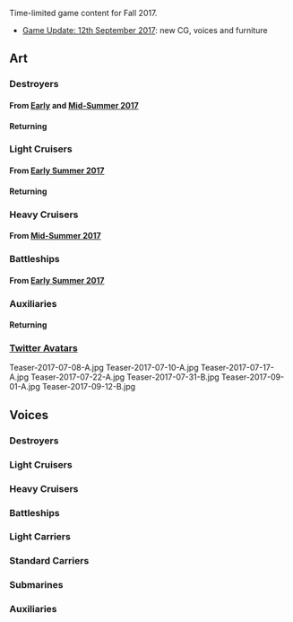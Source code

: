 Time-limited game content for Fall 2017.
*[[Thread:590414|Game Update: 12th September 2017]]: new CG, voices and furniture

==Art==
{{SeasonalTOC|art=x|Akizuki|Asashimo|Ayanami|Fujinami|Shikinami|Hamakaze|Ikazuchi|Inazuma|Kawakaze|Naganami|Oboro|Shiratsuyu|Urakaze|Isokaze|Libeccio|Isonami|Jintsuu|Kuma|Nagara|Natori|Ooyodo|Tama|Yura|Furutaka|Mutsu|Mizuho|Etorofu|Matsuwa|Kamoi}}
===Destroyers===
====From [[Seasonal/Early Summer 2017|Early]] and [[Seasonal/Mid-Summer 2017|Mid-Summer 2017]]====
{{SeasonalGallery|Akizuki/Yukata|Asashimo/Yukata|Ayanami/Yukata|Fujinami/Yukata|Shikinami/Yukata}}
====Returning====
{{SeasonalGallery|Hamakaze/Yukata|Ikazuchi/Yukata|Inazuma/Yukata|Kawakaze/Yukata|Naganami/Yukata|Oboro/Yukata|Shiratsuyu/Yukata|Urakaze/Yukata}}
{{SeasonalGallery|Isokaze/Mackerel Pike Festival|Isokaze/Kai Mackerel Pike Festival}}
===={{new}}====
{{SeasonalGallery|Libeccio/Yukata}}
{{SeasonalGallery|Isonami/Big Sight}}
===Light Cruisers===
====From [[Seasonal/Early Summer 2017|Early Summer 2017]]====
{{SeasonalGallery|Jintsuu/Kai Ni Yukata}}
====Returning====
{{SeasonalGallery|Kuma/Yukata|Nagara/Yukata|Natori/Yukata|Ooyodo/Kai Yukata|Tama/Yukata|Yura/Yukata}}
===={{new}}====
{{SeasonalGallery|Yura/Kai Ni Yukata}}
===Heavy Cruisers===
====From [[Seasonal/Mid-Summer 2017|Mid-Summer 2017]]====
{{SeasonalGallery|Furutaka/Yukata}}
===Battleships===
====From [[Seasonal/Early Summer 2017|Early Summer 2017]]====
{{SeasonalGallery|Mutsu/Yukata}}
===Auxiliaries===
====Returning====
{{SeasonalGallery|Mizuho/Yukata}}
===={{new}}====
{{SeasonalGallery|Etorofu/Yukata|Matsuwa/Yukata|Kamoi/Yukata}}
===[[:Category:Twitter Avatars|Twitter Avatars]]===
<gallery spacing="small" bordercolor="transparent" captionalign="center" hideaddbutton="true">
Teaser-2017-07-08-A.jpg
Teaser-2017-07-10-A.jpg
Teaser-2017-07-17-A.jpg
Teaser-2017-07-22-A.jpg
Teaser-2017-07-31-B.jpg
Teaser-2017-09-01-A.jpg
Teaser-2017-09-12-B.jpg
</gallery>

==Voices==
{{SeasonalTOC|Oboro|Akebono|Sazanami|Ushio|Ooshio|Michishio|Arashio|Arare|Kasumi|Hatsukaze|Maikaze|Urakaze|Tanikaze|Hamakaze|Teruzuki|Libeccio|Kazagumo|Umikaze|Kawakaze|Fubuki|Mutsuki|Kisaragi|Satsuki|Fumizuki|Kikuzuki|Mochizuki|Yayoi|Uzuki|Akatsuki|Hibiki|Ikazuchi|Inazuma|Shiratsuyu|Shigure|Murasame|Yuudachi|Asashio|Akigumo|Yuugumo|Makigumo|Naganami|Isokaze|Amatsukaze|Asashimo|Okinami|Arashi|Hagikaze|Oyashio|Kamikaze|Harukaze|Minazuki|Urakaze|Yamakaze|Asakaze|Matsukaze|Hatakaze|Amagiri|Sagiri|Kuma|Tama|Jintsuu|Kinu|Abukuma|Ooyodo|Tenryuu|Tatsuta|Yura|Yuubari|Agano|Noshiro|Yahagi|Sakawa|Ooyodo|Furutaka|Myoukou|Nachi|Ashigara|Haguro|Maya|Choukai|Tone|Chikuma|Suzuya|Kumano|Mogami|Aoba|Takao|Atago|Mikuma|Kinugasa|Zara|Pola|Fusou|Yamashiro|Yamato|Warspite|Iowa|Richelieu|Gangut|Zuihou|Houshou|Ryuujou|Ryuuhou|Shoukaku|Zuikaku|Katsuragi|Akagi|Taihou|Graf Zeppelin|Aquila|Saratoga|Ark Royal|I-19|I-168|I-58|I-8|Maruyu|I-26|Luigi Torelli|Katori|Akashi|Akitsushima|Mizuho|Hayasui|Kashima|Kamoi|Shimushu|Kunashiri|Etorofu|Matsuwa|Destroyers=x|Light Cruisers=x|Heavy Cruisers=x|Battleships=x|Auxiliaries=x}}
===Destroyers===
{{SeasonalQuotes|
{{SeasonalQuotesTitile|From [[Seasonal/Fall 2015|Fall 2015]]}}
{{SeasonalQuote|Oboro
|en = Autumn... It's a fairly calm season. What kind of book are you reading, admiral?
|ja = 秋ですね、少し落ち着いた季節になりました。提督はどんな本をお読みですか？
|note = 
|season = Autumn 2015
}}
{{SeasonalQuote|Akebono
|en = Huh? What I'm doing? I'm reading, duh. It's autumn, so why don't you go read something with words for once, you shitty admiral?
|ja = えっ？何してるかって？読書よ、読書。秋でしょ、クソ提督も少しは字の本を読みなさいよ。
|note = 
|season = Autumn 2015
}}
{{SeasonalQuote|Sazanami
|en = Aah, so it's autumn, huh. Kinda kills my motivation. Master, gimme a shoulder massage, will you?
|ja = はぁー、秋か。なんか微妙にテンション下がるわ。ご主人様、漣の肩揉んでぇ？
|note = 
|season = Autumn 2015
}}
{{SeasonalQuote|Ushio
|en = Autumn's sweet potatoes are delicious, aren't they? Admiral, why don't we collect some dry leaves from the garden and bake some sweet potatoes later?
|ja = 秋は焼き芋が美味しいですよね。提督、後でお庭で枯葉を集めてお芋焼きませんか？
|note = 
|season = Autumn 2015
}}
{{SeasonalQuote|Ooshio
|en = Commander, autumn's here! The 8th destroyer division will now gather dry leaves and commence our mission "bake sweet potatoes"! Even in autumn we're in high spirits!
|ja = 司令官、秋がやってまいりました！第八駆逐隊、枯葉を集めて焼き芋生産任務に入ります！秋ももちろん、アゲアゲです！
|note = 
|season = Autumn 2015
}}
{{SeasonalQuote|Michishio
|en = Autumn, huh? This season makes me feel a bit down. Huh? Say what, commander? It's not like I want others to be nice to me or anything... I'm fine!
|ja = 秋、か。この季節は少し気持ちが沈むわね。はあ？何、司令官。べつに優しくしてほしいわけじゃないし…大丈夫よ！
|note = 
|season = Autumn 2015
}}
{{SeasonalQuote|Arashio
|en = Ehehe. So it's autumn. Autumn makes me feel just a liiiiittle bit sad. But I'm fine. You sure are nice, ehehehe!
|ja = うふふふっ。季節は秋ね。秋は荒潮も少ーし悲しくなるの。でも、平気よぉ！優しいのね、うふふふふっ！
|note = 
|season = Autumn 2015
}}
{{SeasonalQuote|Arare
|en = So autumn has come. Yep, I can hear all the autumn bugs.
|ja = 秋になりましたね。うん、秋の虫が、鳴いて、ますね。
|note = 
|season = Autumn 2015
}}
{{SeasonalQuote|Kasumi
|en = Autumn... And after autumn comes winter. Operation Rei-Go. Where I served as flagship. Why? I remember it so clearly. Just why...
|ja = 秋か……。秋が過ぎれば、冬ね。礼号作戦。私が旗艦を努めた。何故？　鮮明に覚えている。何で……
|note = 
|season = Autumn 2015
}}
{{SeasonalQuote|Hatsukaze
|en = Autumn, huh? I don't like the nights during this season. Uhm, no special reason for that, but...
|ja = 秋、か。この季節の夜は嫌ね。ああ、別に理由なんてないんだけど…
|note = 
|season = Autumn 2015
}}
{{SeasonalQuote|Maikaze
|en = Nowacchi, Nowacchi, autumn's here~. Which means delicious sweet potatoes. Ah, but you gotta watch your weight!
|ja = のわっちのわっち、秋だねー。秋はお芋が美味しいよねー。あっ、太らないようにしないとね！
|note = 
|season = Autumn 2015
}}
{{SeasonalQuote|Urakaze
|en = Admiral, it's autumn. Mind if we go the naval base's autumn festival together... Uhm, if you're busy I'll just go with Hamakaze. Eh, really? Ehehe.
|ja = 提督、秋やねぇ。よかったら一緒に鎮守府の秋祭りに……。ああ、忙しかったら、浜風と行くけぇ。あ、そお。うふふ。
|note = 
|season = Autumn 2015
}}
{{SeasonalQuote|Tanikaze
|en = So summer is finally over. Kinda sad, isn't it? Meh, whatever. There's gonna be another summer next year after all.
|ja = 夏が終わっちまったねぇ。なんだか、さみしいねぇ。うん、まぁ、いいか。夏はまた、来年も来るしねぇ、な。
|note = 
|season = Autumn 2015
}}
{{SeasonalQuote|Hamakaze
|en = So you want to go to the naval base's autumn festival with me, admiral? Oh, okay. In a yukata? All right, please give me a minute.
|ja = 提督、鎮守府の秋祭り、ですか？　あ、はい。浴衣で？　わかりました、少しお待ちください。
|note = 
|season = Autumn 2015
|en2 = Admiral, this autumn festival is... *suggestive eating noises* ...so delicious. I'm really enjoying this.
|ja2 = 提督、秋祭りというモノは、うぐむぐ、むぐむぐ。大変、美味しいモノですね。浜風、堪能しました。
|note2 = 
|season2 = Autumn 2015
|line2 = Secretary 2
}}
{{SeasonalQuote|Teruzuki
|en = Autumn, huh. Autumn is Akizuki's season, isn't it? And winter is Fuyutsuki's. Wait a sec. When is my season?
|ja = 秋かぁ。秋は秋月姉ェの秋だよね。冬は、冬月の月。あれ？　照月って季節はいつ、なの？
|note = It's a pun on their names. Aki = Autumn. Fuyu = Winter. And no, no season for you, Teruzuki.
|season = Autumn 2015
}}
{{SeasonalQuote|Libeccio
|en = What's making that sound? An autumn bug? Oh, so it' called a bell cricket. Sounds nice, doesn't it? Wait, bell crickets eat watermelon? Really?
|ja = あの鳴いてるの、なぁに？　秋の虫？　あぁ、鈴虫って言うんだ。いい音色ね。え？　鈴虫って、スイカ食べるの、本当？
|note = 
|season = Autumn 2015
}}
{{SeasonalQuote|Kazagumo
|en = It's gotten a bit chilly, hasn't it. Autumn, huh?. Sweet potatoes. I wanna have a baked sweet potatoe. How about you, Akigumo?
|ja = 少し肌寒くなって来たわね。秋かぁ。お芋。焼き芋食べたいわね。ねぇ、秋雲。
|note = 
|season = Autumn 2015
}}
{{SeasonalQuote|Umikaze
|en = Sweet potatoes taste delicious in autumn, don't they? Admiral, shall I make steamed sweet potatoes? I'll prepare some tea as well. Just wait a little.
|ja = 秋はお芋がおいしいですよね。提督、少しお芋ふかしましょうか？お茶もお入れしますね。お待ちください。
|note = 
|season = Autumn 2015
}}
{{SeasonalQuote|Kawakaze
|en = Alright, we've finally overcome summer. Autumn sure is nice. Kinda makes me feel at ease, and the food is yummy, too.
|ja = よし。夏を乗り越えたぞ。秋はいいねぇ。なンかのびのびするよ、食いもンも、美味しいわぁ。
|note = 
|season = Autumn 2015
}}
{{SeasonalQuotesTitile|From [[Seasonal/Fall 2016|Fall 2016]]}}
{{SeasonalQuote|Fubuki
|en = Special Type Destroyer, 1st ship of the Fubuki-class, Fubuki! Going out, Commander! Please watch over me!
|ja = 特型駆逐艦、吹雪型一番艦、吹雪！行きます、司令官！見ていてください！
|note = 
|season = Fall 2016
}}
{{SeasonalQuote|Mutsuki
|en = Yes! I've overcome summer nyashii~! Now I'll be fine for a bit nya~! Alright, I'll do my best in autumn nya~! Admiral expect good things.
|ja = やったぁー！ 夏を乗り切ったにゃしぃ！ これでしばらくは安心にゃ！ よぉーし、秋は頑張るにゃ！ 提督、期待してて。
|note = 
|season = Fall 2016
}}
{{SeasonalQuote|Kisaragi
|en = Autumn sure is nice. Mutsuki-chan looks happy too. For the Commander what kind of a season is autumn to you? The season of having a appetite? Or... Ufufufu 
|ja = 秋っていいわよね。睦月ちゃんもなんだか嬉しそう。司令官には、どんな秋かしら。 食欲の秋？ それとも……うふふふっ。
|note = 
|season = Fall 2016
}}
{{SeasonalQuote|Satsuki
|en = Ah, fall got here already. Commander, I'll be alright! The me now can overcome it! Just watch.
|ja = あー、秋になっちゃったね。司令官、平気さ！今のボクなら、乗り越えられる！見ててっ。
|note = 
|season = Fall 2016
}}
{{SeasonalQuote|Fumizuki
|en = In autumn~ baked sweet potatoes are delecious~♪ but~, eating too much is dangerous~. Fuweeh...
|ja = 秋は～、焼き芋とかもおいしいよね～♪ でも～、食べ過ぎは危険～。ふぇぇぇ……。
|note = 
|season = Fall 2016
}}
{{SeasonalQuote|Kikuzuki
|en = Ahh... What is it. When you have this much time, since we are at sea, I feel like lowering my fishing rod in the water..... I think I'll do it.
|ja = ああ……なんだ。こう時間があると、折角の海、竿を垂らしたくなるな。……やるか。
|note = 
|season = Fall 2016
}}
{{SeasonalQuote|Mochizuki
|en = Cuz we have time, let's do Operation F. I just wanted to fish dinner in this spare time.
|ja = 何か時間あっからさぁ、まあF作業ってやつ。ちょっと空き時間に夕飯釣ろうかなーって。
|note = F作業 (Operation F) is a Military slang used for fishing in the JMSDF. To spend free time during long voyages fishing was a common practice. This originates from the IJN days where a lot of captains allowed their crew to fish even though it was against the rules.
|season = Fall 2016
}}
{{SeasonalQuote|Yayoi
|en = Yayoi does... not like... fall. I'm not... angry. I'm not.. angry, but....
|ja = 弥生は…秋は…苦手。怒ってなんか…ない、です。怒ってなんか…ない、けど……。
|note = Yayoi was sunk in September
|season = Fall 2016
}}
{{SeasonalQuote|Uzuki
|en = Yayoi, is looking down pyon.... In times like this U-chan will say a funny joke! Here we go pupukupuu! ...Huh? why are you angry pyon?
|ja = 弥生、元気がないぴょん……。そういう時は、うーちゃんの一発芸をみるっぴょん！ せーの、ぷっぷくぷー！ ……あれ？ なんで怒ってるぴょん？
|note = 
|season = Fall 2016
}}
{{SeasonalQuote|Akatsuki
|en = I don't really like going to the washroom in the middle of the night during the autumn season... I-It's only during this season, you know! Hmpf!
|ja = 秋は少し、夜中にお手洗い行くのが苦手……。こ、この季節だけよ！ぷんすかっ！
|note = 
|season = Fall 2016
}}
{{SeasonalQuote|Hibiki
|en = Autumn... Yukata... No, it's not like I'm particularly envious, or anything. It's just... I like looking at them.
|ja = 秋…浴衣…いや、別に羨ましいとか、そういうのはない。でも…見るのは好きだ。
|note = 
|season = Fall 2016
}}
{{SeasonalQuote|Ikazuchi
|en = Alright, autumn is all about the festivals! Commander, Ikazuchi will continue to cheer you on more and mooore, okay?! Wasshoi!
|ja = さあ、秋はお祭りよ！ 司令官、雷、もっともーっと応援してあげるね！ わっしょい！
|note = 
|season = Fall 2016
}}
{{SeasonalQuote|Inazuma
|en = Commander-san, Inazuma has tried out the yukata. Hawawa... Thank you, nanodesu! Desu!
|ja = 司令官さん、電、浴衣を着てみたのです。はわわっ……ありがとう、なのです。ですっ！
|note = 
|season = Fall 2016
}}
{{SeasonalQuote|Shiratsuyu
|en = I'm the first to wear a yukata! How is it? Let's quickly go to the autumn festival and get the best spot to watch the fireworks OK? Come on♪
|ja = いっちばんに浴衣だよ！　どうかな？　早く秋祭りに行って、いっちばんいい所で花火見よ？　ほら♪
|note = 
|season = Fall 2016
|en2 = Festivals are nice, and fun. Commander when do you have the most fun?
|ja2 = お祭りって良いよね、楽しいよね。提督がいっちばん楽しい時って、どんな時？
|note2 = 
|season2 = Fall 2016
|line2 = Secretary 2
}}
{{SeasonalQuote|Shigure
|en = Admiral, Summer has come to an end...... I'm fine, Autumn is a nice season.
|ja = 提督、夏が終わってしまったね......大丈夫、秋も...いい季節だよ。
|note = 
|season = Fall 2016
}}
{{SeasonalQuote|Murasame
|en = Yesye~s! Autumn has a lot of tasty food so I have a hard time choosing. I have to be careful of my bulges as well.
|ja = はいはーい！秋は美味しいものが多くて、つい色々目移りしちゃう。バルジにも気をつけなくっちゃ。
|note = 
|season = Fall 2016
}}
{{SeasonalQuote|Yuudachi
|en = Summer is over poi! Autumn is coming poi! poi, poi, poi!
|ja = 夏が終わったぽい！秋が来るっぽい！ぽい、ぽい、ぽい～！
|note = 
|season = Fall 2016
}}
{{SeasonalQuote|Asashio
|en = Commander, Summer has past and autumn is coming. Don't worry! Us Asashio-class destroyers will do our best in autumn as well! You don't have to worry one bit!
|ja = 司令官。夏が過ぎ、秋がやってきます。大丈夫です！朝潮型駆逐艦、秋も全力で参ります！ご心配には及びません！
|note = 
|season = Fall 2016
}}
{{SeasonalQuote|Akigumo
|en = It has become autumn. Oh well. The season between summer and winter is short so don't let your guard down! But I guess in autumn it is easy to let your guard down♪ I'm gonna eat a sweet potato.
|ja = 秋になっちゃったねぇー。まあいっかぁ、夏と冬の間は短いんだ、ここで油断は禁物！ でもまあ秋って油断しちゃうんだよなぁー♪ お芋食お。
|note = 
|season = Fall 2016
}}
{{SeasonalQuote|Yuugumo
|en = It's autumn. In this season I don't really want to go South. Kazagumo-san, Isokaze-san you two are always energetic.
|ja = 秋かぁ。この季節は、あまり南方へは行きたくないわね。風雲さん、磯風さんも、あなたたちは、いつも元気ね。
|note = Yuugumo was sunk in October
|season = Fall 2016
}}
{{SeasonalQuote|Makigumo
|en = It's autumn~. The season where baked sweet potatoes are good! Akigumo, What is all that scrap paper? Are you gonna burn it? Then, let's bake some potatoes! I'll collect some dried leaves!
|ja = 秋ですねぇ～。焼き芋の美味しい季節！秋雲、何その大量の紙くずは？燃やすの？じゃあ、お芋焼こう！あたし、枯れ葉集めてくるから！
|note = 
|season = Fall 2016
}}
{{SeasonalQuote|Naganami
|en = Autumn has come. I don't like autumn... right Shimakaze? Oh, you sure are energetic. It must be good to be young. Well I'm young too but...
|ja = 来ましたなぁ、秋が。やなんだよね、秋…なぁ、島風？あれ、お前元気だなぁ。いいな、若いって。いや、あたしも若いけどさぁ…。
|note = 
|season = Fall 2016
|en2 = Ugh... It's finally this season. I tend to keep a eye out at the skies, like all the time... E-enemy plane!? Ah, oh it's just a Zuiun... The amount of Zuiuns have increased latetly.
|ja2 = うげぇ…ついにこの季節だよ。なんかもぉ空見上げちゃうねー、いつもさー...て、敵機か！？あ、なんだ瑞雲か…なんか最近増えたな、瑞雲。
|note2 = 
|season2 = Fall 2016
|line2 = Secretary 2
}}
{{SeasonalQuote|Isokaze
|en = It's autumn. That season has come again. Alright, bring it on. I, Isokaze will show you my strength gained from increasing my proficiency. Whether it's saury or anything else, I'll incinerate it!
|ja = 秋か。また、あの季節が来るのだな。よし、いいだろう。練度は上げたこの磯風の力、見せてやろう。秋刀魚でもなんでも、焼いてやるさ！
|note = 
|season = Fall 2016
}}
{{SeasonalQuote|Amatsukaze
|en = There is still some lingering summer heat, but it has become much more bearable. Huh, baked sweet potatoes? Um, it's not like I have any interest. I don't have any... interest.
|ja = まだ残暑はあるけれど、少し過ごしやすくなったきたわね。え、焼き芋？あ、別にあたし、興味ないし。全然ない…から。
|note = 
|season = Fall 2016
}}
{{SeasonalQuote|Asashimo
|en = It's kinda chilly. a..atchoo!
|ja = なんか、さみーなぁ。へ、へくしょん！
|note = 
|season = Fall 2016
}}
{{SeasonalQuote|Okinami
|en = It's autumn. The season of reading. I love this season! Admiral, what are you reading? Is that a photograph collection?
|ja = 秋ですね。読書の秋。この季節、私、大好きなんです！提督は何を読まれているのですか？写真集、ですか？
|note = I wonder what kind of photos...
|season = Fall 2016
}}
{{SeasonalQuote|Arashi
|en = Al-right! I've overcome the nights in summer! Now I should be fine! Shigure, Sendai-san I've won!
|ja = よーし！夏の夜を乗り切ったぞー！これでもう大丈夫だ！時雨、川内さん、俺は勝ったぞー！
|note = 
|season = Fall 2016
}}
{{SeasonalQuote|Hagikaze
|en = Summer has come and gone and it's already autumn! Commander, I'm currently researching healthy, autumn cuisine.
|ja = 夏もあっという間に過ぎて、もう秋！司令、私今、秋の健康料理、研究しているんです。
|note = 
|season = Fall 2016
}}
{{SeasonalQuote|Oyashio
|en = It has become autumn. In this season Taiyou was commissioned. I hope to meet her again. For sure.
|ja = 秋になりました。大鷹さんが就役された季節。また、お会いできると良いな。きっと。
|note = [[Taiyou]] was commissioned in October. Oyashio once escorted her.
|season = Fall 2016
}}
{{SeasonalQuote|Kamikaze
|en = Commander, it's autumn! This season makes me feel excited! Commander, how does autumn make you feel?
|ja = 司令官、秋です！ この季節、私なんかわくわくしちゃう！ 司令官は、秋、どうですか？
|note = 
|season = Fall 2016
}}
{{SeasonalQuote|Harukaze
|en = Commander-sama, autumn is a season of delicious food. I would like to show you my skills and make you so delicious food . ufufufu.
|ja = 司令官様、秋は食べ物がおいしい季節です。わたくし、腕によりをかけて、おいしい物をお作りいたしますね。うふふっ。
|note = 
|season = Fall 2016
}}
{{SeasonalQuote|Minazuki
|en = The season is autumn. Commander what is your autumn? .... For Sacchin autumn is the season of having a appetite, Fumichan's autumn is the season of reading, Naganaga's autumn is the season of sports I guess. What is yours commander? Maybe it's... the season of love?
|ja = 季節は秋だよ。司令官はなんの秋？……さっちんは食欲の秋、ふみちゃんは読書の秋、ながながはスポーツの秋かなぁ。司令官はなんだろうねぇ？恋の秋……だったり？
|note = Naganaga refers to [[Nagatsuki]]
|season = Fall 2016
}}
{{SeasonalQuotesNew}}
{{SeasonalQuote|Urakaze
|en = Admiral, one of my specialties is the festival's target shooting. Which prize do you want? I'll win it for you. Leave it to me! 
|ja = 提督、うち、祭りの射的は得意なんや。どれが欲しいけ？うちが取っちゃるけん。任しとき！
|note = 
|line = Secretary 2
}}
{{SeasonalQuote|Yamakaze
|en = Why is everybody so boisterous? Saury? That's alright... eh, me too?
|ja = 皆、なんで騒がしいの？…秋刀魚？いいけど…えっ、私も？
|note = 
}}
{{SeasonalQuote|Asakaze
|en = Heh heh, heh heh, haha! I did it! I made it through summer. I won! It's fall. Fall mornings are good too, aren't they? I love them!
|ja = ふふん、ふふ、あははっ！　やったわ！　私、夏を乗り切っちゃった。勝ったわね！　秋よ秋。秋の朝もいいわねぇ。　大好き。
|note = 
}}
{{SeasonalQuote|Matsukaze
|en = Fall, eh? I don't hate it but, big sis' on the other hand. That's kind of extreme, don't you think? Well..., I think a fresh feeling is kind of good. What do you think? 
|ja = 秋か…嫌いじゃないんだが、姉貴がな。なんか極端なんだよな。まあ、爽やかなのはアリなんだけどさ。君、どう思う？
|note = Reacting to Asakaze's exuberance.
}}
{{SeasonalQuote|Hatakaze
|en = Isokaze, is that...? Ah, it's practice? Uh, um, it's a little overcooked... ah, forgive me. Please do your best with this.  
|ja = 磯風さんそれは？　あぁ、練習、ですか？　あ、あの、ちょっと焼きすぎでは…あ、すみません。頑張って、ください。
|note = 
}}
{{SeasonalQuote|Amagiri
|en = The Naval Base's Autumn Festival is good, isn't it? I like it. The aura of the Yatai for instance, as well as all the smells that have gathered.
|ja = いいねぇ、鎮守府秋祭り。あたしは好きだなぁ。屋台の雰囲気や、匂いもたまんないねぇ。
|note = 
}}
{{SeasonalQuote|Sagiri
|en = The Autumn Festival. This season, this atmosphere, it's quite lovely. Does Sagiri's yukata look strange? I see, that's good. 
|ja = 秋祭り。この季節、この雰囲気、素敵ですねぇ。狭霧の浴衣、おかしくないですか？　そうですか……良かった。
|note = 
}}}}

===Light Cruisers===
{{SeasonalQuotes|
{{SeasonalQuotesTitile|From [[Seasonal/Fall 2015|Fall 2015]]}}
{{SeasonalQuote|Kuma
|en = Ku~ma~, KumaKuma～♪
|ja = ク～マ～、クマクマ～♪
|note = 
|season = Autumn 2015
}}
{{SeasonalQuote|Tama
|en = What a nice feeling-nyaa~
|ja = いい感じだニャ～。
|note = 
|season = Autumn 2015
}}
{{SeasonalQuote|Jintsuu
|en = Whether I have a yukata, admiral? Yes, I do have one, but... You want to go watch fireworks with me? Ah, with pleasure!
|ja = 提督、浴衣、ですか？あ、はい、持ってはいますが。一緒に、花火に？あ、喜んで。
|note = 
|season = Autumn 2015
}}
{{SeasonalQuote|Kinu
|en = Autumn is different for everyone, isn't it? What about you, admiral? I suppose for me autumn is a time when I put extra effort into making people laugh! Hey, what's with that face?
|ja = 人によっていろんな秋があるよね。提督の秋は？鬼怒はねー、人を楽しませるネタをたーくさん仕込む秋かな！あ、何その顔。
|note = 
|season = Autumn 2015
}}
{{SeasonalQuote|Abukuma
|en = Autumn... this season reminds me of that night battle. Such beautiful fires. Yet so scary. Both at the same time. Ehehe, it's strange, isn't it, admiral?
|ja = 秋、この季節は、あの夜の戦いを思い出します。綺麗な火。怖い火。一緒のモノなのに。うふふ、不思議ですね、提督。
|note = 
|season = Autumn 2015
}}
{{SeasonalQuote|Ooyodo
|en = Admiral, I can feel that autumn is just around the corner.
|ja = 提督、秋の気配を感じますね。
|note = 
|season = Autumn 2015
}}
{{SeasonalQuotesTitile|From [[Seasonal/Fall 2016|Fall 2016]]}}
{{SeasonalQuote|Tenryuu
|en = It's the feeling of autumn, but I guess it is autumn. Maybe I should write a poem... Hey, Tatsuta you're laughing too much!
|ja = 秋の気配っちゅーか、どっぷり秋だな。詩でも書くか…って、おい龍田、笑いすぎだろ！
|note = 
|season = Fall 2016
}}
{{SeasonalQuote|Tatsuta
|en = Autumn is the season of appetite and the season of reading. For Tenryuu-chan it's the season of the arts. Let me see. ufufu, ahaha, ahahahaha!
|ja = 食欲の秋、読書の秋。天龍ちゃんは、芸術の秋なのねー。見せて？　うふふ、アハハッ、アハハハハハッ！
|note = 
|season = Fall 2016
}}
{{SeasonalQuote|Yura
|en = Admiral, The season is... autumn. right? This year could you go with Yura to the... Naval base autumn festival?
|ja = 提督さん、季節は…秋、ですね。ね？　今年は由良と一緒に、鎮守府秋祭り…行きませんか？
|note = 
|season = Fall 2016
|en2 = Admiral. That handbag is nice. It looks great. Yura would like one too.
|ja2 = 提督さん。その手提げ袋、良いですね。とっても素敵です。由良も、ほしいな。
|note2 = 
|season2 = Fall 2016
|line2 = Secretary 2
}}
{{SeasonalQuote|Yuubari
|en = So, can we go to the autumn festival together? I'd like to go with the Admiral... can I not?... Really!? Yes!
|ja = じゃあ、一緒に秋祭り、行かない？提督と、行きたいなって……ダメ、かな……ホント！？やったぁ！
|note = 
|season = Fall 2016
}}
{{SeasonalQuote|Agano
|en = Ah~, autumn, huh. Lots of delicious types of food increases and Agano's in a pinch! Eh, if I don't eat I'll be alright? There's no way that's happening!
|ja = はぁ、秋か。色々美味しい物が増えて、阿賀野ピーンチっ！　え、食べなきゃいいって？　そんなわけには行かないのです！
|note = 
|season = Fall 2016
}}
{{SeasonalQuote|Noshiro
|en = Agano-nee, if you enjoy Autumn too much, you won't fit in your uniform! Eh, it alright because you're wearing a yukata? That's not true!!
|ja = 阿賀野姉、食欲の秋満喫しすぎると、制服着れなくなっちゃうから！　え、そうしたら浴衣着るから良いって？　ダメだからー！！
|note = 
|season = Fall 2016
}}
{{SeasonalQuote|Yahagi
|en = Autumn is here. It's certainly autumn, the delicious food are enough proof. But still, Agano-nee seem to be enjoying it a bit too much.
|ja = 秋か。確かにこの季節は、食べ物が美味しいな。でも、阿賀野姉は少し堪能しすぎね！
|note = 
|season = Fall 2016
}}
{{SeasonalQuote|Sakawa
|en = Pya! It's getting cooler and Sakawa, happier~♪ What are you doing there commander? Eh, helping setting up the fishing ground's security? What's that?	
|ja = ぴゃっ！　ちょっと涼しくなってきて、酒匂は嬉しい♪　司令は何してるの？　え、漁場警備と支援の準備？　なにそれ？
|note = 
|season = Fall 2016
}}
{{SeasonalQuote|Ooyodo
|en = Admiral, It's the season for the autumn festival at the naval base. I changed my clothes as well. How is it...? How about the Admiral wear a Jinbei? Can I prepare one?
|ja = 提督、鎮守府も秋祭りの季節ですね、私も着替えてみました、どうでしょう…？提督も甚平とかいかがですか？私、ご用意してもいいですか？
|note = https://en.wikipedia.org/wiki/Jinbei

A jinbei is a traditional Japanese housewear. Now people wear it as an easier to wear alternative for yukatas when going to festivals.
|season = Fall 2016
|line = Secretary 2
|form = Kai
}}}}

===Heavy Cruisers===
{{SeasonalQuotes|
{{SeasonalQuotesTitile|From [[Seasonal/Fall 2015|Fall 2015]]}}
{{SeasonalQuote|Furutaka
|en = During this season the naval base calms a bit down, doesn't it? Autumn makes Furutaka feel a little strange.
|ja = この季節は、少し鎮守府も少し落ち着いた雰囲気になりますね。古鷹は、秋は、少し不思議な気持ちになります。
|note = 
|season = Autumn 2015
}}
{{SeasonalQuote|Myoukou
|en = Autumn. It's a lonely season in some respects. But, it's suitable for readers. Admiral, what are you reading?
|ja = 秋、どこか寂しい季節。でも、読書には最適ですね。提督、何をお読みですか？
|note = 
|season = Autumn 2015
}}
{{SeasonalQuote|Nachi
|en = This season makes me feel a bit lonely for some reason. Doesn't sound like me, does it?
|ja = この季節になってくると、何故か、少し寂しい気分になるな。私らしくも無い、か。
|note = 
|season = Autumn 2015
}}
{{SeasonalQuote|Ashigara
|en = Autumn is a bit lonesome, right? Alright, in times like these we need the victory cutlet curry! Alright, I'll make some!
|ja = 秋は少し寂しいわね。ようし、そんな時こそ勝利のカツカレーよ。ようし、作るわ！
|note = 
|season = Autumn 2015
}}
{{SeasonalQuote|Haguro
|en = Autumn... is peaceful, isn't it? I like this season. What about you, admiral?
|ja = 秋は、静かですね。羽黒、この季節、好きなんです。司令官さんはどうですか？
|note = 
|season = Autumn 2015
}}
{{SeasonalQuote|Maya
|en = Aw man, summer is over and now we're stuck in this gloomy season. Atishoon!
|ja = せっかくの夏が終わっちまって、時化た季節になってきやがったぜ。ふぇ～ふわっくしょん。
|note = 
|season = Autumn 2015
}}
{{SeasonalQuote|Choukai
|en = Autumn is so calm. I especially like autumn nights. What about you, commander?
|ja = 秋は、落ち着きますね。特に私、秋の夜が好きなんです。司令官さんは、どうですか？
|note = 
|season = Autumn 2015
}}
{{SeasonalQuote|Tone
|en = It's the autumn harvest. With so many delicious treats. I am someone who just eats sauries whole. Agh, a bone. Chikuma! Chikuma!
|ja = 実りの秋じゃ。美味しい物がいっぱいなのじゃ。我が輩はサンマはぜーんぶ食べる派じゃ。うぐっ、骨が。ちくまーちくまー。
|note = 
|season = Autumn 2015
}}
{{SeasonalQuote|Chikuma
|en = So it's autumn. What kind of autumn is it to you, Admiral? Oh really? It's the same for me, ehehe.
|ja = 秋ですね。提督にとってはどんな秋ですか？　あら？　あたしもです。うふふ。
|note = 
|season = Autumn 2015
}}
{{SeasonalQuote|Suzuya
|en = Autumn, huh? This season kinda makes feel a lil' bit down. Right, Kumano? Uhm, Kumano? You listening?
|ja = 秋かぁ。この季節は、ちょっちなんか落ち込むなぁ。ねぇ、熊野？　ん、熊野？　聞いてる？
|note = 
|season = Autumn 2015
}}
{{SeasonalQuote|Kumano
|en = I see it's the autumn season. And when autumn deepens it fills me with a, I don't know, melancholic feeling.
|ja = 季節は、秋ですのね。秋が深まってくると、何か、もの悲しい気持ちになりますわ。
|note = 
|season = Autumn 2015
}}
{{SeasonalQuotesTitile|From [[Seasonal/Fall 2016|Fall 2016]]}}
{{SeasonalQuote|Mogami
|en = The season is autumn ... Ah, Michishio. Doesn't this season make your heart ache? I wonder why.
|ja = 季節は秋、か…あ、満潮。この季節は、なんか胸が痛くならない？　どうしてだろうね。
|note = This season is when the Nishimura fleet which Mogami and Michishio were a part of, participated in the Battle of Surigao Strait.
|season = Fall 2016
}}
{{SeasonalQuote|Aoba
|en = A lot has happened, but it's finally autumn~. Autumn is the season of delicious food. Ahh, it's great～♪
|ja = なんだかんだで秋ですね～。秋は食べ物が美味しい季節です。いや～、いいですね～♪
|note = 
|season = Fall 2016
}}
{{SeasonalQuote|Takao
|en = It's autumn! The 4th squadron can't be careless in this season. Everyone, don't let your guard down! Especially to your appetites....
|ja = 秋！　秋は四戦隊にとって、油断出来ない季節。皆、油断しないで！　特に、食欲の秋は…。
|note = 
|season = Fall 2016
}}
{{SeasonalQuote|Atago
|en = Autumn is... well... a little depressing for me. But, it's a season with delicious food, right?
|ja = 秋は…そうねぇ…私も少し、しんみりしちゃうわねぇ。でも、食べ物も美味しい季節よね。
|note = 
|season = Fall 2016
}}
{{SeasonalQuote|Mikuma
|en = Fall! There's so much delicious food this season! No, Mikuma, you can't lose to gluttony here! Mogamin will hate me if I get fatter.
|ja = 秋！ 色々と美味しそうな季節！ ううん。三隈、ここで食欲に負けちゃダメ！ 太ったら、モガミンに嫌われちゃう。
|note = 
|season = Fall 2016
}}
{{SeasonalQuote|Kinugasa
|en = Autumn, hu~h? This season's a little uncomfortable for Kinugasa-san. I tend to blank out and look up at the sky. Am I thinking too much? Ahahaha...
|ja = 秋か―。この季節はちょっと衣笠さん、苦手なのよね。ぽっと空とか見上げちゃう。気にし過ぎかな？　あはははっ…
|note = 
|season = Fall 2016
}}
{{SeasonalQuote|Zara
|en = I like autumn. After all, it's the season I was commissioned in. I like the subtle calming feeling. Right, Pola? Wait, she's drinking! You can't!
|ja = 秋は好き。だって、ザラが就役した季節だし、この少し落ち着いた感じが好き。ねっ、ポーラ？ って呑んでるしぃ！ ダメだからっ！
|note = 
|season = Fall 2016
}}
{{SeasonalQuote|Pola
|en = Huh~ Mizuho-san, what is this white wine? Sake? It has a distinct taste and smell~, but it's good. Let's be friends, okay? Ehehehe.
|ja = へぇ～瑞穂さん、この白ワインはなぁに？ ニホン＝シュ？ 独特な味と香り～、でも美味しいわぁ。 お友達になりましょ？ えっへへへ。
|note = 
|season = Fall 2016
}}}}

===Battleships===
{{SeasonalQuotes|
{{SeasonalQuotesTitile|From [[Seasonal/Fall 2015|Fall 2015]]}}
{{SeasonalQuote|Fusou
|en = This year's autumn/fall has also arrived hasn't it. You prepared Yamashiro? This year we'll be making a breakthrough.
|ja = 秋…今年もこの季節が来たのね。山城、準備はいい？今年こそ突破するのよ。
|note = 
|season = Autumn 2015
}}
{{SeasonalQuote|Yamashiro
|en = It's autumn/fall isn't it sister? It's alright, I (Yamashiro) will always be beside you. I will never be separated from you.
|ja = 姉様、秋ですね。大丈夫です、山城、ずっとおそばにいます。離れませんから。
|note = 
|season = Autumn 2015
}}
{{SeasonalQuotesTitile|From [[Seasonal/Fall 2016|Fall 2016]]}}
{{SeasonalQuote|Yamato
|en = Admiral, it's autumn. Autumn is a season with good food. I'll think up a new full course menu!
|ja = 提督、秋ですね。秋は食べ物が美味しい季節。私も新しいフルコース考えちゃいますね！
|note = 
|season = Fall 2016
}}
{{SeasonalQuote|Warspite
|en = Autumn in Japan sure is nice, it's got this special feel to it. I love it. The food is delicious as well♪
|ja = Japanの秋。良いわね、この雰囲気。私は好き。食べ物も美味しいし♪
|note = 
|season = Fall 2016
}}
{{SeasonalQuote|Iowa
|en = It's Japan's fall... (gulp) (gulp) puhaa! The beer is good♪ What, there is seasonal beer for fall? Japan... you can't underestimate it, huh.
|ja = NipponのAutumn、か…んぐ…んぐ…ぷっはぁ！　Beerが美味しいじゃない♪　え、秋用のBeerもあるの？　Nippon…恐るべし、ね。
|note = 
|season = Fall 2016
}}
{{SeasonalQuotesNew}}
{{SeasonalQuote|Richelieu
|en = Is this the Festival in this country? That's good. I like this atmosphere. So fine♪
|ja = これがこの国のFestival？　良いわ。好きよ、この雰囲気。Très bien♪
|note = 
}}
{{SeasonalQuote|Gangut
|en = Yes, I like this season. Autumn is the season when I was born. How about you?
|ja = うむ、この季節は好きだ。秋は私が生まれた季節だからな。貴様はどうだ？
|note = 
}}}}

===Light Carriers===
{{SeasonalQuotes|
{{SeasonalQuotesTitile|From [[Seasonal/Fall 2015|Fall 2015]]}}
{{SeasonalQuote|Zuihou
|en = Admiral, it's autumn. Rolled eggs are nice, but baked sweet potatoes are good too, aren't they? Should I make some?
|ja = 提督、秋ですね。卵焼きもいいけど、焼き芋もいいですよね？　焼き芋、焼いちゃう？
|note = 
|season = Autumn 2015
}}
{{SeasonalQuotesTitile|From [[Seasonal/Fall 2016|Fall 2016]]}}
{{SeasonalQuote|Houshou
|en = It's getting cooler. It's autumn.
|ja = 少し涼しくなってきました。秋ですね。
|note = 
|season = Fall 2016
}}
{{SeasonalQuote|Ryuujou
|en = Yes! I've completely overcome summer. Now I'm invincible. I'm the Invincible Great Aircraft Carrier Lord! Bring on the arrows or torpedoes! ahahaha....ha, haa..
|ja = よっしゃあ！ 夏を完全に乗り切ったでぇ。これでうちは無敵や。無敵の大航空母艦様やで！ 矢でも魚雷でも持ってこーい！ あははは……は……はぁ。
|note = 
|season = Fall 2016
}}
{{SeasonalQuote|Ryuuhou
|en = Ah, Shigure-san. Thank you for your hard work. Huh, in autumn bulges are...? You're right. Shigure-san is alright but I have to be careful...
|ja = あ、時雨さん。お疲れ様です。え、秋はバルジが…？　そうですね、時雨さんは大丈夫ですけど、私気をつけなきゃ…。
|note = As Taigei/Ryuuhou
|season = Fall 2016
}}}}

===Standard Carriers===
{{SeasonalQuotes|
{{SeasonalQuotesTitile|From [[Seasonal/Fall 2015|Fall 2015]]}}
{{SeasonalQuote|Shoukaku
|en = Autumn. That's right, Zuikaku. Autumn makes you feel a bit lonely, doesn't it? No, it's okay. I'm fine now.
|ja = 秋。そうね瑞鶴。秋は、少し寂しい気持ちになるわね。ううん。今は、平気よ。
|note = 
|season = Autumn 2015
}}
{{SeasonalQuote|Zuikaku
|en = Autumn...? Yes, autumn is the season of the end. But it's also the season of the beginning. It must be, I believe so. Heh, that's so not like me!
|ja = 秋、か。そうね、秋は終わりの季節。でも、始まりの季節でもあるんだ。きっとそう。私はそう思ってるんだ。らしくないか。
|note = 
|season = Autumn 2015
}}
{{SeasonalQuote|Katsuragi
|en = Isn't autumn melancholic, somehow? Kinda. Huh? Amagi likes autumn? Why?
|ja = なんか、秋ってもの悲しくない？　何となく。えぇ？　天城姉ぇは秋好きなの？　なんで？
|note = 
|season = Autumn 2015
}}
{{SeasonalQuotesTitile|From [[Seasonal/Fall 2016|Fall 2016]]}}
{{SeasonalQuote|Akagi
|en = Admiral, the season is autumn... the season of appetites. A lot of food is good in this season... I'm excited♪
|ja = 提督、季節は秋…食欲の秋ですね。色々な食べものが美味しい季節…楽しみですね♪
|note = 
|season = Fall 2016
}}
{{SeasonalQuote|Taihou
|en = Shoukaku-san, Zuikaku-san, Thank you always for everything. I cooked some sweet potatoes. Would you like to join me? Fiber is good for your body you know?
|ja = 翔鶴さん、瑞鶴さん、いつもありがとう。私、お芋を焼いてみたの。どう、ご一緒に？　食物繊維は体にいいのよ？
|note = It might be a reference to the 1944 CarDiv 1 composed of Taihou, Shoukaku and Zuikaku, the only other carriers she ever sortied with.
Just be careful of the gas produced from eating sweet potatoes...
|season = Fall 2016
}}
{{SeasonalQuote|Graf Zeppelin
|en = Yes, the autumn festival. I've heard about it. This country also does Oktoberfest. I'm looking forward to it.
|ja = うん、アキマーツリか。聞いている。この国でも、オクトーバーフェスタはやるのだな。楽しみだな。
|note = 
|season = Fall 2016
}}
{{SeasonalQuote|Aquila
|en = In Autumn a lot of food looks good♪ Admiral, Look! That autumn festival stall looks good! Wow! Zara has her own pasta stall too! Wooo!
|ja = 秋はいろいろなものが美味しそー♪　提督、ほら！あの、アキマツリの屋台、美味しそう！　Wow!Zaraがパスタの屋台出してる！ふ~♪
|note = 
|season = Fall 2016
}}
{{SeasonalQuotesNew}}
{{SeasonalQuote|Saratoga
|en = This country's fall is quite nice. Sara might like this season. Eh? Everyone's starting repairs on their equipment... is something going to start soon? 
|ja = この国の秋、いいですね。Sara、この季節好きかもしれません。あれ？　皆さん装備の手入れを始めて…もうすぐ何が始まるのですか？
|note = 
}}
{{SeasonalQuote|Ark Royal
|en = Oh, this fleet's Autumn is very nice. It's just about time for the Harvest Festival. The "Naval Base Autumn Festival" is not bad. Let me see, I'll participate too! 
|ja = ほお、この艦隊のAutumnはいいな。まさに収穫祭のようだ。チンジュフ・アキマツリ、悪くない。どれ、私も参加しよう！
|note = 
}}}}

===Submarines===
{{SeasonalQuotes|
{{SeasonalQuotesTitile|From [[Seasonal/Fall 2016|Fall 2016]]}}
{{SeasonalQuote|I-19
|en = Iku has the urge to fire torpedoes at things in autumn. Like aircraft carriers, aircraft carriers and aircraft carriers. Battleships are fine as well!
|ja = イク、秋は無性に魚雷を撃ちたくなるの。空母とか空母とか空母とか、戦艦でもいいの！
|note = A reference to when I-19 sunk the USS Wasp which was in September. Out of the 6 torpedoes fired 3 hit Wasp and out of the 3 that missed 1 hit USS North Carolina while another hit USS O'Brien which is why she says battleships are fine as well.
|season = Fall 2016
}}
{{SeasonalQuote|I-168
|en = Goya~. Even though autumn's the season of good food, if you eat that much, you won't be able to wear the functional and beautiful swimsuit the Admiral assigned to us, you know? Is that OK?
|ja = ゴーヤ～。食べ物の秋だからって、そんなに食べてると、提督指定の機能美溢れる水着、着れなくなっちゃうぞ？　いいの？
|note = 
|season = Fall 2016
}}
{{SeasonalQuote|I-58
|en = It's autumn-dechi! Food is delicious during this season-dechi. But if I eat too much... the swimsuit the Admiral assigned us will get tight, so I have to be careful-dechi.
|ja = 秋でち！ 食べ物が美味しい季節でち。でも、あんまり食べると…提督指定の水着がきつくなるから注意でち。
|note = 
|season = Fall 2016
}}
{{SeasonalQuote|I-8
|en = It's autumn. The season of reading. Hacchan's amount of reading rea~lly increases in autumn. I want a new book. Admiral, can you go buy one?
|ja = 秋です。読書の秋。はっちゃんの読書量が、ぐぐ～んと伸びる秋です。新刊、ほしいです。提督、買ってきて？
|note = 
|season = Fall 2016
}}
{{SeasonalQuote|Maruyu
|en = It's autumn. ....Sir, what is that? Collecting dried leaves... Ah, baked sweet potatoes! Maruyu, understands. I'll bring sweet potatoes through the mole run.
|ja = 秋ですね。……隊長、それは？ 枯れ葉を集めて……あっ、焼き芋ですね！ まるゆ、了解です。さつまいも、モグラ輸送で持ってきますね。
|note = 
|season = Fall 2016
}}
{{SeasonalQuote|I-26
|en = Ah~, summer has ended~. It's autumn. This season is uuum... ah, Fusou-san? Huh, breakthrough practice? Ah, uuum, I...
|ja = あ～、夏が終わちゃった～。秋かぁ。この季節はねー、う～ん…あ、扶桑さん？　え、突入訓練ですか？　あ、う～ん、えっとぉ…。
|note = I-26 sank in the Surigao Strait during the Battle of Leyte Gulf. The Nishimura fleet attempted to breakthrough American forces in the Surigao Strait.
|season = Fall 2016
}}
{{SeasonalQuotesNew}}
{{SeasonalQuote|Luigi Torelli
|en = Phew, summer ended. Fumyumyu... it's a little sad isn't it. Oh well. 
|ja = ふぅ、夏が終わっちゃった。ふみゅみゅ…ちょっと寂しいね。ま、いっか。
|note = 
}}}}

===Auxiliaries===
{{SeasonalQuotes|
{{SeasonalQuotesTitile|From [[Seasonal/Fall 2015|Fall 2015]]}}
{{SeasonalQuote|Katori
|en = Admiral, it's got a bit chilly. Autumn... are you going to spend this autumn with reading, admiral?
|ja = 提督、少し肌寒くなってきましたね。秋ですね……提督の秋は読書の秋、ですか？
|note = 
|season = Autumn 2015
}}
{{SeasonalQuote|Akashi
|en = Autumn has come. It's a season that empties your belly somewhat. Mamiya, I missed you!
|ja = 秋になりましたね。ちょっと小腹とか空いちゃう季節ですよね。間宮さん恋しい。
|note = 
|season = Autumn 2015
}}
{{SeasonalQuote|Akitsushima
|en = Autumn, huh... I don't really like autumn. I get weirdly anxious about the sky and stuff. Isn't that right, Taitei-chan?
|ja = 秋か～。秋は何かちょっと苦手かも。何か空とか変に気になるし。ね、大艇ちゃん。
|note = 
|season = Autumn 2015
}}
{{SeasonalQuote|Mizuho
|en = Autumn has come. Admiral, it's the season of delicious food. Shall I make something for you? What should it be?
|ja = 秋ですね。提督、ご飯の美味しい季節です。瑞穂、何かお作りしますね？　何にしよう。
|note = 
|season = Autumn 2015
}}
{{SeasonalQuote|Hayasui
|en = Admiral, it's autumn, autumn! Hayasui really likes autumn for some reason. Shall I bake us some potatoes?
|ja = 提督さん、秋ですね、秋。速吸、秋ってなんだかとっても好きなんです。焼き芋、焼いちゃいます？
|note = 
|season = Autumn 2015
}}
{{SeasonalQuotesTitile|From [[Seasonal/Fall 2016|Fall 2016]]}}
{{SeasonalQuote|Kashima
|en = Admiral, autumn is nice isn't it? Did you know I was launched in autumn? ufufu♪
|ja = 提督さん、秋って良いですよね。私が進水したのも秋なんですよ？　うふふ♪
|note = Kashima was launched in September.
|season = Fall 2016
}}
{{SeasonalQuotesNew}}
{{SeasonalQuote|Kamoi
|en = Hamakaze, is that? Squid sugatayaki? That looks tasty. Is it alright if I have a taste? You're sure!? A, aaah... delicious♪
|ja = 浜風さん、それは？　イカの姿焼き？　美味しそう。　一口いいの？　ほんとっ？！　あ、あ～ん…美味しい♪
|note = Sugatayaki is fish or seafood grilled in it's original shape (i.e. not cut up). 
}}
{{SeasonalQuote|Shimushu
|en = Gaaah~! It's fall, su! The Autumn Festival-su! Shimushushushu! Kuna, Gaki, Hachi, let's get pumped up! Now, let's charge into the Naval Base Autumn Festival!
|ja = たぁぁぁぁ！秋っす！秋祭りっす！しむしゅしゅしゅっ！クナ！ガッキ！ハチ！盛り上がるっすよ～！いざ、鎮守府秋祭りに突撃っす！
|note = Gaki refers to [[wikipedia:Japanese escort ship Ishigaki|Ishigaki]] and Hachi refers to [[wikipedia:Japanese escort ship Hachijo|Hachijo]].
}}
{{SeasonalQuote|Kunashiri
|en = Ah, Abukuma-san! Yes, I'm fine! The Autumn Festival, right? Would you like to go together? Ah, is that so. Understood. Next time then!
|ja = あ、阿武隈さん！　はい、元気です！　秋祭りですよね？　ご一緒にどうですか？　あぁ、そうですか。了解です。また今度、是非！
|note = 
}}
{{SeasonalQuote|Etorofu
|en = I'll help you with the festival preparations, Commander!
|ja = 司令！　択捉、お祭りの準備もお手伝い致します！
|note = 
}}
{{SeasonalQuote|Matsuwa
|en = The... Autumn Festival is wonderful. I'll go get my yukata too, Etorofu-chan. Please wait for me.
|ja = 秋…秋祭り、素敵。択捉ちゃん、私も、松輪も浴衣着てきます！待ってて下さい！
|note = 
}}}}